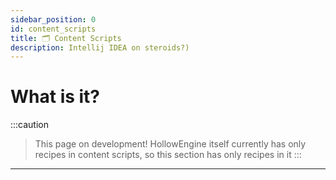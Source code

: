 ```yaml
---
sidebar_position: 0
id: content_scripts
title: 🗂️ Content Scripts
description: Intellij IDEA on steroids?)
---
```


# What is it?

:::caution
> This page on development! 
> HollowEngine itself currently has only recipes in content scripts, so this section has only recipes in it
:::

---
